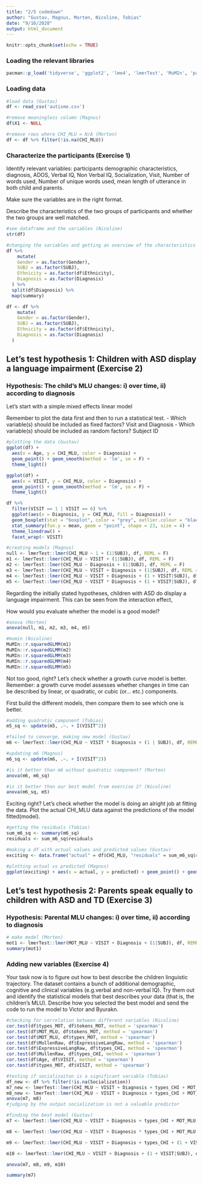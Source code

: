```yaml
---
title: "2/5 codedown"
author: "Gustav, Magnus, Morten, Nicoline, Tobias"
date: "9/16/2020"
output: html_document
---
```


```r
knitr::opts_chunk$set(echo = TRUE)
```


### Loading the relevant libraries

```r
pacman::p_load('tidyverse', 'ggplot2', 'lme4', 'lmerTest', 'MuMIn', 'pastecs', 'purr')

```

### Loading data

```r
#load data (Gustav)
df <- read_csv('autisme.csv')

#remove meaningless column (Magnus)
df$X1 <- NULL

#remove rows where CHI_MLU = N/A (Morten)
df <- df %>% filter(!is.na(CHI_MLU))

```


### Characterize the participants (Exercise 1)

Identify relevant variables: participants demographic characteristics, diagnosis, ADOS, Verbal IQ, Non Verbal IQ, Socialization, Visit, Number of words used, Number of unique words used, mean length of utterance in both child and parents.

Make sure the variables are in the right format.

Describe the characteristics of the two groups of participants and whether the two groups are well matched.

```r

#see dataframe and the variables (Nicoline)
str(df)

#changing the variables and getting an overview of the characteristics (Tobias)
df %>% 
    mutate(
    Gender = as.factor(Gender),
    SUBJ = as.factor(SUBJ),
    Ethnicity = as.factor(df$Ethnicity),
    Diagnosis = as.factor(Diagnosis)
  ) %>% 
  split(df$Diagnosis) %>%
  map(summary)

df <- df %>% 
    mutate(
    Gender = as.factor(Gender),
    SUBJ = as.factor(SUBJ),
    Ethnicity = as.factor(df$Ethnicity),
    Diagnosis = as.factor(Diagnosis)
  )

```

## Let's test hypothesis 1: Children with ASD display a language impairment  (Exercise 2)

### Hypothesis: The child's MLU changes: i) over time, ii) according to diagnosis

Let's start with a simple mixed effects linear model

Remember to plot the data first and then to run a statistical test.
- Which variable(s) should be included as fixed factors? Visit and Diagnosis
- Which variable(s) should be included as random factors? Subject ID

```r

#plotting the data (Gustav)
ggplot(df) + 
  aes(x = Age, y = CHI_MLU, color = Diagnosis) +
  geom_point() + geom_smooth(method = 'lm', se = F) +
  theme_light()

ggplot(df) + 
  aes(x = VISIT, y = CHI_MLU, color = Diagnosis) +
  geom_point() + geom_smooth(method = 'lm', se = F) +
  theme_light()

df %>% 
  filter(VISIT == 1 | VISIT == 6) %>% 
  ggplot(aes(x = Diagnosis, y = CHI_MLU, fill = Diagnosis)) +
  geom_boxplot(stat = "boxplot", color = "grey", outlier.colour = "black", outlier.shape = 16, outlier.size = 2, notch = FALSE) +
  stat_summary(fun.y = mean, geom = "point", shape = 23, size = 4) + 
  theme_linedraw() + 
  facet_wrap(~ VISIT)

```


```r
#creating models (Magnus)
null <- lmerTest::lmer(CHI_MLU ~ 1 + (1|SUBJ), df, REML = F)
m1 <- lmerTest::lmer(CHI_MLU ~ VISIT + (1|SUBJ), df, REML = F)
m2 <- lmerTest::lmer(CHI_MLU ~ Diagnosis + (1|SUBJ), df, REML = F)
m3 <- lmerTest::lmer(CHI_MLU ~ VISIT + Diagnosis + (1|SUBJ), df, REML = F)
m4 <- lmerTest::lmer(CHI_MLU ~ VISIT + Diagnosis + (1 + VISIT|SUBJ), df, REML = F)
m5 <- lmerTest::lmer(CHI_MLU ~ VISIT * Diagnosis + (1 + VISIT|SUBJ), df, REML = F)

```

Regarding the initially stated hypotheses, children with ASD do display a language impairment. This can be seen from the interaction effect, 


How would you evaluate whether the model is a good model?

```r

#anova (Morten)
anova(null, m1, m2, m3, m4, m5)

#mumin (Nicoline)
MuMIn::r.squaredGLMM(m1)
MuMIn::r.squaredGLMM(m2)
MuMIn::r.squaredGLMM(m3)
MuMIn::r.squaredGLMM(m4)
MuMIn::r.squaredGLMM(m5)

```


Not too good, right? Let's check whether a growth curve model is better.
Remember: a growth curve model assesses whether changes in time can be described by linear, or quadratic, or cubic (or... etc.) components.

First build the different models, then compare them to see which one is better.

```r

#adding quadratic component (Tobias)
m5_sq <- update(m5, .~. + I(VISIT^2))

#failed to converge, making new model (Gustav)
m6 <- lmerTest::lmer(CHI_MLU ~ VISIT * Diagnosis + (1 | SUBJ), df, REML = F)

#updating m6 (Magnus)
m6_sq <- update(m6, .~. + I(VISIT^2))

#is it better than m6 without quadratic component? (Morten)
anova(m6, m6_sq)

#is it better than our best model from exercise 2? (Nicoline)
anova(m6_sq, m5)

```

Exciting right? Let's check whether the model is doing an alright job at fitting the data. Plot the actual CHI_MLU data against the predictions of the model fitted(model). 

```r
#getting the residuals (Tobias)
sum_m6_sq <- summary(m6_sq)
residuals <- sum_m6_sq$residuals

#making a df with actual values and predicted values (Gustav)
exciting <- data.frame("actual" = df$CHI_MLU, "residuals" = sum_m6_sq$residuals, "predicted" = df$CHI_MLU + sum_m6_sq$residuals)

#plotting actual vs predicted (Magnus)
ggplot(exciting) + aes(x = actual, y = predicted) + geom_point() + geom_smooth(method = "lm")

```

## Let's test hypothesis 2: Parents speak equally to children with ASD and TD  (Exercise 3)

### Hypothesis: Parental MLU changes: i) over time, ii) according to diagnosis

```r
# make model (Morten)
mot1 <- lmerTest::lmer(MOT_MLU ~ VISIT + Diagnosis + (1|SUBJ), df, REML = F)
summary(mot1)
```


### Adding new variables (Exercise 4)

Your task now is to figure out how to best describe the children linguistic trajectory. The dataset contains a bunch of additional demographic, cognitive and clinical variables (e.g.verbal and non-verbal IQ). Try them out and identify the statistical models that best describes your data (that is, the children's MLU). Describe how you selected the best model and send the code to run the model to Victor and Byurakn.


```r
#checking for correlation between different variables (Nicoline)
cor.test(df$types_MOT, df$tokens_MOT, method = 'spearman')
cor.test(df$MOT_MLU, df$tokens_MOT, method = 'spearman')
cor.test(df$MOT_MLU, df$types_MOT, method = 'spearman')
cor.test(df$MullenRaw, df$ExpressiveLangRaw, method = 'spearman')
cor.test(df$ExpressiveLangRaw, df$types_CHI, method = 'spearman')
cor.test(df$MullenRaw, df$types_CHI, method = 'spearman')
cor.test(df$Age, df$VISIT, method = 'spearman')
cor.test(df$types_MOT, df$VISIT, method = 'spearman')

#testing if socializaiton is a significant variable (Tobias)
df_new <- df %>% filter(!is.na(Socialization))
m7_new <- lmerTest::lmer(CHI_MLU ~ VISIT + Diagnosis + types_CHI + MOT_MLU + Socialization + (1 + VISIT|SUBJ), df_new, REML = F)
m8_new <- lmerTest::lmer(CHI_MLU ~ VISIT + Diagnosis + types_CHI + MOT_MLU + (1 + VISIT|SUBJ), df_new, REML = F)
anova(m7, m8)
#judging by the output socialization is not a valuable predictor

#finding the best model (Gustav)
m7 <- lmerTest::lmer(CHI_MLU ~ VISIT + Diagnosis + types_CHI + MOT_MLU + (1 + VISIT|SUBJ), df, REML = F)

m8 <- lmerTest::lmer(CHI_MLU ~ VISIT + Diagnosis * types_CHI + MOT_MLU + (1 + VISIT|SUBJ), df, REML = F)

m9 <- lmerTest::lmer(CHI_MLU ~ VISIT + Diagnosis + types_CHI + (1 + VISIT|SUBJ), df, REML = F)

m10 <- lmerTest::lmer(CHI_MLU ~ VISIT + Diagnosis + (1 + VISIT|SUBJ), df, REML = F)

anova(m7, m8, m9, m10)

summary(m7)

```
